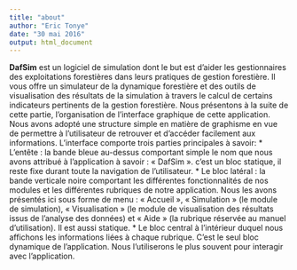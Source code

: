 ```yaml
---
title: "about"
author: "Eric Tonye"
date: "30 mai 2016"
output: html_document
---
```


__DafSim__ est un logiciel de simulation dont le but est d'aider les gestionnaires des exploitations forestières dans leurs pratiques de gestion forestière. Il vous offre un simulateur de la dynamique forestière et des outils de visualisation des résultats de la simulation à travers le calcul de certains indicateurs pertinents de la gestion forestière.
Nous présentons à la suite de cette partie, l'organisation de l'interface graphique de cette application.
Nous avons adopté une structure simple en matière de graphisme en vue de permettre à l’utilisateur de retrouver et d’accéder facilement aux informations. L’interface comporte trois parties principales à savoir:
* L’entête : la bande bleue au-dessus comportant simple le nom que nous avons attribué à l’application à savoir : « DafSim ». c’est un bloc statique, il reste fixe durant toute la navigation de l’utilisateur.
* Le bloc latéral : la bande verticale noire comportant les différentes fonctionnalités de nos modules et les différentes    rubriques de notre application. Nous les avons présentés ici sous forme de menu : « Accueil », « Simulation » (le module de simulation), « Visualisation » (le module de visualisation des résultats issus de l’analyse des données) et « Aide »    (la rubrique réservée au manuel d’utilisation). Il est aussi statique.
* Le bloc central à l’intérieur duquel nous affichons les informations liées à chaque rubrique. C’est le seul bloc dynamique de l’application. Nous l’utiliserons le plus souvent pour interagir avec l’application.
